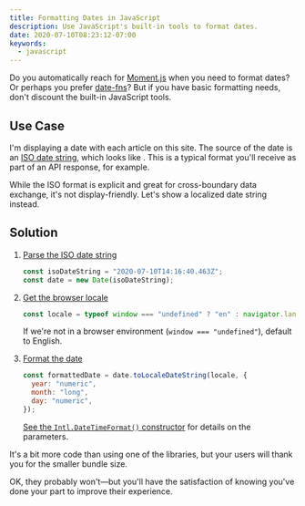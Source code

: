 ```yaml
---
title: Formatting Dates in JavaScript
description: Use JavaScript's built-in tools to format dates.
date: 2020-07-10T08:23:12-07:00
keywords:
  - javascript
---
```



Do you automatically reach for [Moment.js][] when you need to format dates? Or
perhaps you prefer [date-fns][]? But if you have basic formatting needs, don't
discount the built-in JavaScript tools.

## Use Case

I'm displaying a date with each article on this site. The source of the date is
an [ISO date string][iso-8601], which looks like <ISODate />. This is a typical
format you'll receive as part of an API response, for example.

While the ISO format is explicit and great for cross-boundary data exchange,
it's not display-friendly. Let's show a localized date string instead.

<LocaleDate />

## Solution

1. [Parse the ISO date string][date-constructor]

   ```js
   const isoDateString = "2020-07-10T14:16:40.463Z";
   const date = new Date(isoDateString);
   ```

1. [Get the browser locale][navigator.language]

   ```js
   const locale = typeof window === "undefined" ? "en" : navigator.language;
   ```

   If we're not in a browser environment (`window === "undefined"`), default to
   English.

1. [Format the date][tolocaledatestring]

   ```js
   const formattedDate = date.toLocaleDateString(locale, {
     year: "numeric",
     month: "long",
     day: "numeric",
   });
   ```

   [See the `Intl.DateTimeFormat()` constructor][intl-params] for details on the
   parameters.

It's a bit more code than using one of the libraries, but your users will thank
you for the smaller bundle size.

OK, they probably won't—but you'll have the satisfaction of knowing you've done
your part to improve their experience.

<CodeSandbox
  sandbox="tolocaledatestring-mn3ug"
  title="demo of toLocaleDateString"
/>

[date-constructor]:
  https://developer.mozilla.org/en-US/docs/Web/JavaScript/Reference/Global_Objects/Date/Date#Timestamp_string
[date-fns]: https://date-fns.org
[gatsby]: https://www.gatsbyjs.org
[intl-params]:
  https://developer.mozilla.org/en-US/docs/Web/JavaScript/Reference/Global_Objects/Intl/DateTimeFormat/DateTimeFormat#Parameters
[iso-8601]: https://en.wikipedia.org/wiki/ISO_8601
[moment.js]: https://momentjs.com
[navigator.language]:
  https://developer.mozilla.org/en-US/docs/Web/API/NavigatorLanguage/language
[tolocaledatestring]:
  https://developer.mozilla.org/en-US/docs/Web/JavaScript/Reference/Global_Objects/Date/toLocaleDateString
